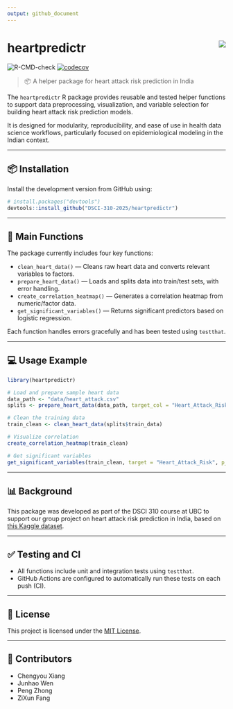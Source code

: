 ```yaml
---
output: github_document
---
```


# heartpredictr <img src="https://img.shields.io/badge/version-0.0.0.9000-blue" align="right" />

![R-CMD-check](https://github.com/DSCI-310-2025/heartpredictr/actions/workflows/R-CMD-check.yaml/badge.svg)
[![codecov](https://codecov.io/gh/DSCI-310-2025/heartpredictr/branch/main/graph/badge.svg)](https://codecov.io/gh/DSCI-310-2025/heartpredictr)

> 📦 A helper package for heart attack risk prediction in India

The `heartpredictr` R package provides reusable and tested helper functions to support data preprocessing, visualization, and variable selection for building heart attack risk prediction models.

It is designed for modularity, reproducibility, and ease of use in health data science workflows, particularly focused on epidemiological modeling in the Indian context.

---

## 📦 Installation

Install the development version from GitHub using:

```r
# install.packages("devtools")
devtools::install_github("DSCI-310-2025/heartpredictr")
```

---

## 🔧 Main Functions

The package currently includes four key functions:

- `clean_heart_data()` — Cleans raw heart data and converts relevant variables to factors.
- `prepare_heart_data()` — Loads and splits data into train/test sets, with error handling.
- `create_correlation_heatmap()` — Generates a correlation heatmap from numeric/factor data.
- `get_significant_variables()` — Returns significant predictors based on logistic regression.

Each function handles errors gracefully and has been tested using `testthat`.

---

## 💻 Usage Example

```r
library(heartpredictr)

# Load and prepare sample heart data
data_path <- "data/heart_attack.csv"
splits <- prepare_heart_data(data_path, target_col = "Heart_Attack_Risk", train_ratio = 0.7)

# Clean the training data
train_clean <- clean_heart_data(splits$train_data)

# Visualize correlation
create_correlation_heatmap(train_clean)

# Get significant variables
get_significant_variables(train_clean, target = "Heart_Attack_Risk", p_thresh = 0.05)
```

---

## 📊 Background

This package was developed as part of the DSCI 310 course at UBC to support our group project on heart attack risk prediction in India, based on [this Kaggle dataset](https://www.kaggle.com/datasets/ankushpanday2/heart-attack-risk-and-prediction-dataset-in-india).

---

## ✅ Testing and CI

- All functions include unit and integration tests using `testthat`.
- GitHub Actions are configured to automatically run these tests on each push (CI).

---

## 📄 License

This project is licensed under the [MIT License](LICENSE.md).

---

## 🙌 Contributors

- Chengyou Xiang  
- Junhao Wen  
- Peng Zhong  
- ZiXun Fang

